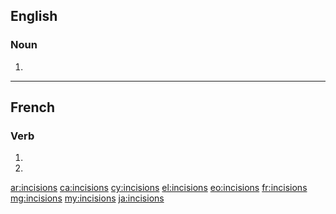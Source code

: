 ==English==

===Noun===
{{head|en|noun plural form}}

# {{plural of|incision|lang=en}}

----

==French==

===Verb===
{{fr-verb-form}}

# {{inflection of|inciser||1|p|impf|indc|lang=fr}}
# {{inflection of|inciser||1|p|pres|subj|lang=fr}}

[[ar:incisions]]
[[ca:incisions]]
[[cy:incisions]]
[[el:incisions]]
[[eo:incisions]]
[[fr:incisions]]
[[mg:incisions]]
[[my:incisions]]
[[ja:incisions]]